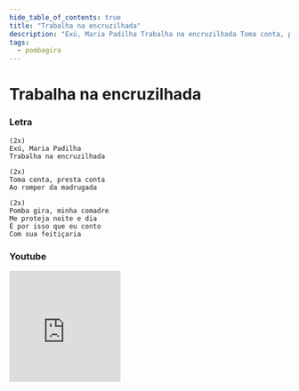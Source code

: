```yaml
---
hide_table_of_contents: true
title: "Trabalha na encruzilhada"
description: "Exú, Maria Padilha Trabalha na encruzilhada Toma conta, presta conta Ao romper da madrugada Pomba gira, minha comadre Me proteja noite e dia É por isso que eu conto Com sua feitiçaria"
tags:
  - pombagira
---
```


# Trabalha na encruzilhada

### Letra

```text
(2x)
Exú, Maria Padilha
Trabalha na encruzilhada

(2x)
Toma conta, presta conta
Ao romper da madrugada

(2x)
Pomba gira, minha comadre
Me proteja noite e dia
É por isso que eu conto
Com sua feitiçaria
```

### Youtube

<iframe
  width="200"
  height="200"
  src="https://www.youtube.com/embed/X6MTHQ0GdKg"
  title="YouTube video player"
  frameborder="0"
  allow="accelerometer; autoplay; clipboard-write; encrypted-media; gyroscope; picture-in-picture; web-share"
  referrerpolicy="strict-origin-when-cross-origin"
  allowfullscreen
></iframe>